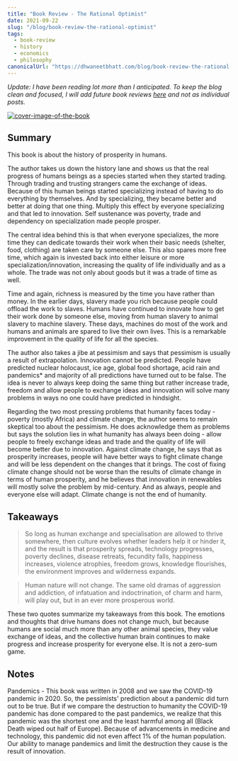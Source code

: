 ```yaml
---
title: "Book Review - The Rational Optimist"
date: 2021-09-22
slug: "/blog/book-review-the-rational-optimist"
tags:
  - book-review
  - history
  - economics
  - philosophy
canonicalUrl: "https://dhwaneetbhatt.com/blog/book-review-the-rational-optimist"
---
```


*Update: I have been reading lot more than I anticipated. To keep the blog clean and focused, I will add future book reviews [here](https://dhwaneetbhatt.notion.site/Books-981a74d2f7434235970d4a2849654f06) and not as individual posts.*

<a href="https://www.goodreads.com/book/show/7776209-the-rational-optimist">
  <img src="https://i.gr-assets.com/images/S/compressed.photo.goodreads.com/books/1347664546l/7776209.jpg" alt="cover-image-of-the-book"/>
</a>

## Summary

This book is about the history of prosperity in humans.

The author takes us down the history lane and shows us that the real progress of humans beings as a species started when they started trading. Through trading and trusting strangers came the exchange of ideas. Because of this human beings started specializing instead of having to do everything by themselves. And by specializing, they became better and better at doing that one thing. Multiply this effect by everyone specializing and that led to innovation. Self sustenance was poverty, trade and dependency on specialization made people prosper.

The central idea behind this is that when everyone specializes, the more time they can dedicate towards their work when their basic needs (shelter, food, clothing) are taken care by someone else. This also spares more free time, which again is invested back into either leisure or more specialization/innovation, increasing the quality of life individually and as a whole. The trade was not only about goods but it was a trade of time as well.

Time and again, richness is measured by the time you have rather than money. In the earlier days, slavery made you rich because people could offload the work to slaves. Humans have continued to innovate how to get their work done by someone else, moving from human slavery to animal slavery to machine slavery. These days, machines do most of the work and humans and animals are spared to live their own lives. This is a remarkable improvement in the quality of life for all the species.

The author also takes a jibe at pessimism and says that pessimism is usually a result of extrapolation. Innovation cannot be predicted. People have predicted nuclear holocaust, ice age, global food shortage, acid rain and pandemics* and majority of all predictions have turned out to be false. The idea is never to always keep doing the same thing but rather increase trade, freedom and allow people to exchange ideas and innovation will solve many problems in ways no one could have predicted in hindsight.

Regarding the two most pressing problems that humanity faces today - poverty (mostly Africa) and climate change, the author seems to remain skeptical too about the pessimism. He does acknowledge them as problems but says the solution lies in what humanity has always been doing - allow people to freely exchange ideas and trade and the quality of life will become better due to innovation. Against climate change, he says that as prosperity increases, people will have better ways to fight climate change and will be less dependent on the changes that it brings. The cost of fixing climate change should not be worse than the results of climate change in terms of human prosperity, and he believes that innovation in renewables will mostly solve the problem by mid-century. And as always, people and everyone else will adapt. Climate change is not the end of humanity.

## Takeaways

> So long as human exchange and specialisation are allowed to thrive somewhere, then culture evolves whether leaders help it or hinder it, and the result is that prosperity spreads, technology progresses, poverty declines, disease retreats, fecundity falls, happiness increases, violence atrophies, freedom grows, knowledge flourishes, the environment improves and wilderness expands.

> Human nature will not change. The same old dramas of aggression and addiction, of infatuation and indoctrination, of charm and harm, will play out, but in an ever more prosperous world.

These two quotes summarize my takeaways from this book. The emotions and thoughts that drive humans does not change much, but because humans are social much more than any other animal species, they value exchange of ideas, and the collective human brain continues to make progress and increase prosperity for everyone else. It is not a zero-sum game.

## Notes

Pandemics - This book was written in 2008 and we saw the COVID-19 pandemic in 2020. So, the pessimists' prediction about a pandemic did turn out to be true. But if we compare the destruction to humanity the COVID-19 pandemic has done compared to the past pandemics, we realize that this pandemic was the shortest one and the least harmful among all (Black Death wiped out half of Europe). Because of advancements in medicine and technology, this pandemic did not even affect 1% of the human population. Our ability to manage pandemics and limit the destruction they cause is the result of innovation.